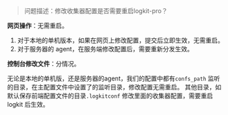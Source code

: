 > 问题描述：修改收集器配置是否需要重启logkit-pro？

**网页操作**：无需重启。

1. 对于本地的单机版本，如果在网页上修改配置，提交后立即生效，无需重启。
2. 对于服务器的 agent，在服务端修改配置后，需要重新分发生效。

**控制台修改文件**：分情况。

无论是本地的单机版，还是服务器的agent，我们的配置中都有`confs_path` 监听的目录，在主配置文件中设置了的监听目录，修改配置无需重启。
其他目录，如默认保存前端配置文件的目录`.logkitconf` 修改里面的收集器配置，需要重启 logkit 后生效。
